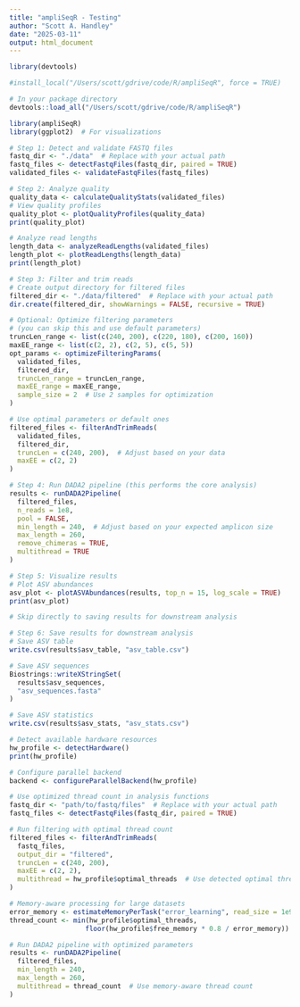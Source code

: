```yaml
---
title: "ampliSeqR - Testing"
author: "Scott A. Handley"
date: "2025-03-11"
output: html_document
---
```


```r
library(devtools)

#install_local("/Users/scott/gdrive/code/R/ampliSeqR", force = TRUE)

# In your package directory
devtools::load_all("/Users/scott/gdrive/code/R/ampliSeqR")

```

```r
library(ampliSeqR)
library(ggplot2)  # For visualizations

# Step 1: Detect and validate FASTQ files
fastq_dir <- "./data"  # Replace with your actual path
fastq_files <- detectFastqFiles(fastq_dir, paired = TRUE)
validated_files <- validateFastqFiles(fastq_files)

# Step 2: Analyze quality
quality_data <- calculateQualityStats(validated_files)
# View quality profiles
quality_plot <- plotQualityProfiles(quality_data)
print(quality_plot)

# Analyze read lengths
length_data <- analyzeReadLengths(validated_files)
length_plot <- plotReadLengths(length_data)
print(length_plot)

# Step 3: Filter and trim reads
# Create output directory for filtered files
filtered_dir <- "./data/filtered"  # Replace with your actual path
dir.create(filtered_dir, showWarnings = FALSE, recursive = TRUE)

# Optional: Optimize filtering parameters
# (you can skip this and use default parameters)
truncLen_range <- list(c(240, 200), c(220, 180), c(200, 160))
maxEE_range <- list(c(2, 2), c(2, 5), c(5, 5))
opt_params <- optimizeFilteringParams(
  validated_files,
  filtered_dir,
  truncLen_range = truncLen_range,
  maxEE_range = maxEE_range,
  sample_size = 2  # Use 2 samples for optimization
)

# Use optimal parameters or default ones
filtered_files <- filterAndTrimReads(
  validated_files,
  filtered_dir,
  truncLen = c(240, 200),  # Adjust based on your data
  maxEE = c(2, 2)
)

# Step 4: Run DADA2 pipeline (this performs the core analysis)
results <- runDADA2Pipeline(
  filtered_files,
  n_reads = 1e8,
  pool = FALSE,
  min_length = 240,  # Adjust based on your expected amplicon size
  max_length = 260,
  remove_chimeras = TRUE,
  multithread = TRUE
)

# Step 5: Visualize results
# Plot ASV abundances
asv_plot <- plotASVAbundances(results, top_n = 15, log_scale = TRUE)
print(asv_plot)

# Skip directly to saving results for downstream analysis

# Step 6: Save results for downstream analysis
# Save ASV table
write.csv(results$asv_table, "asv_table.csv")

# Save ASV sequences
Biostrings::writeXStringSet(
  results$asv_sequences,
  "asv_sequences.fasta"
)

# Save ASV statistics
write.csv(results$asv_stats, "asv_stats.csv")

```

```r
# Detect available hardware resources
hw_profile <- detectHardware()
print(hw_profile)

# Configure parallel backend
backend <- configureParallelBackend(hw_profile)

# Use optimized thread count in analysis functions
fastq_dir <- "path/to/fastq/files"  # Replace with your actual path
fastq_files <- detectFastqFiles(fastq_dir, paired = TRUE)

# Run filtering with optimal thread count
filtered_files <- filterAndTrimReads(
  fastq_files, 
  output_dir = "filtered",
  truncLen = c(240, 200),
  maxEE = c(2, 2),
  multithread = hw_profile$optimal_threads  # Use detected optimal thread count
)

# Memory-aware processing for large datasets
error_memory <- estimateMemoryPerTask("error_learning", read_size = 1e9)
thread_count <- min(hw_profile$optimal_threads, 
                   floor(hw_profile$free_memory * 0.8 / error_memory))

# Run DADA2 pipeline with optimized parameters
results <- runDADA2Pipeline(
  filtered_files,
  min_length = 240,
  max_length = 260,
  multithread = thread_count  # Use memory-aware thread count
)

```
